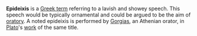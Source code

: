 '''Epideixis''' is a [[Greek lexicon|Greek term]] referring to a lavish and showey speech. This speech would be typically ornamental and could be argued to be the aim of [[oratory]]. A noted epideixis is performed by [[Gorgias]], an Athenian orator, in [[Plato]]'s [[Gorgias (dialogue)|work]] of the same title.

{{stub}}